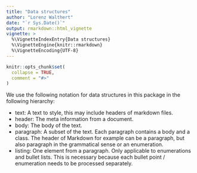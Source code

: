 ```yaml
---
title: "Data structures"
author: "Lorenz Walthert"
date: "`r Sys.Date()`"
output: rmarkdown::html_vignette
vignette: >
  %\VignetteIndexEntry{Data structures}
  %\VignetteEngine{knitr::rmarkdown}
  %\VignetteEncoding{UTF-8}
---
```


```r
knitr::opts_chunk$set(
  collapse = TRUE,
  comment = "#>"
)
```

We use the following notation for data structures in this package in the 
following hierarchy: 

* text: A text to style, this may include headers of markdown files.
* header: The meta information from a document.
* body: The body of the text.
* paragraph: A subset of the text. Each paragraph contains a body and a class. 
  The header of Markdown for example can be a paragraph, but also paragraph in 
  the grammatical sense or an enumeration.
* listing: One element from a paragraph. Only applicable to enumerations and 
  bullet lists. This is necessary because each bullet point / enumeration needs
  to be processed separately. 
